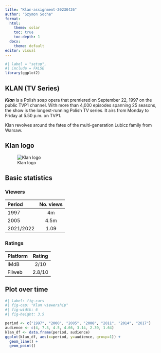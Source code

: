 ```yaml
---
title: "Klan-assignment-20230426"
author: "Szymon Socha"
format: 
  html: 
    theme: solar
    toc: true
    toc-depth: 1
  docx:
    theme: default
editor: visual
---
```


```r
#| label = "setup",
#| include = FALSE
library(ggplot2)
```

## KLAN (TV Series)

***Klan*** is a Polish soap opera that premiered on September 22, 1997 on the public TVP1 channel. With more than 4,000 episodes spanning 25 seasons, the show is the longest-running Polish TV series. It airs from Monday to Friday at 5.50 p.m. on TVP1.

Klan revolves around the fates of the multi-generation Lubicz family from Warsaw.

## Klan logo

![Klan logo](https://upload.wikimedia.org/wikipedia/commons/1/1c/Logo_Serialu_Klan.png)

## Basic statistics

::: panel-tabset
### Viewers

| Period    | No. views |
|:----------|:---------:|
| 1997      |    4m     |
| 2005      |   4.5m    |
| 2021/2022 |   1.09    |

### Ratings

| Platform | Rating |
|:---------|:------:|
| IMdB     |  2/10  |
| Filweb   | 2.8/10 |
:::

## Plot over time

```r
#| label: fig-cars
#| fig-cap: "Klan viewership"
#| fig-width: 6
#| fig-height: 3.5

period <- c("1997", "2000", "2005", "2008", "2011", "2014", "2017")
audience <- c(4, 7.3, 4.5, 4.66, 3.14, 2.39, 1.64)
klan_df <- data.frame(period, audience)
ggplot(klan_df, aes(x=period, y=audience, group=1)) +
  geom_line() +
  geom_point()
```
